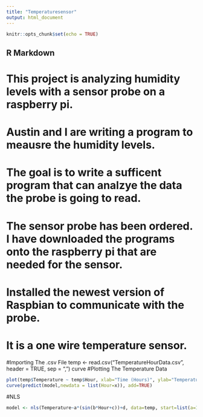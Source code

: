 ```yaml
---
title: "Temperaturesensor"
output: html_document
---
```


```r
knitr::opts_chunk$set(echo = TRUE)
```

## R Markdown
# This project is analyzing humidity levels with a sensor probe on a raspberry pi. 
# Austin and I are writing a program to meausre the humidity levels. 
# The goal is to write a sufficent program that can analzye the data the probe is going to read. 
# The sensor probe has been ordered. I have downloaded the programs onto the raspberry pi that are needed for the sensor. 
# Installed the newest version of Raspbian to communicate with the probe. 
# It is a one wire temperature sensor. 







#Importing The .csv File
temp <- read.csv("TemperatureHourData.csv", header = TRUE, sep = ",")
curve
#Plotting The Temperature Data
```r
plot(temp$Temperature ~ temp$Hour, xlab="Time (Hours)", ylab="Temperature (F)", main="Temperature Over 24 Hours") 
curve(predict(model,newdata = list(Hour=x)), add=TRUE)
```
#NLS
```r
model <- nls(Temperature~a*(sin(b*Hour+c))+d, data=temp, start=list(a=1, b=pi/12, c=0, d=72.5))
```

